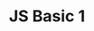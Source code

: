 ---
type: Lesson
title: "JS Basic 1"
xp: 10
description: "Learn the Syntax of JavaScript"
activityRefs: 
    -   id: 1
        activity: js_basic1-3
    -   id: 2
        activity: js_basic1-4
    -   id: 3
        activity: js_basic1-2
    -   id: 4
        activity: js_basic1-5

---